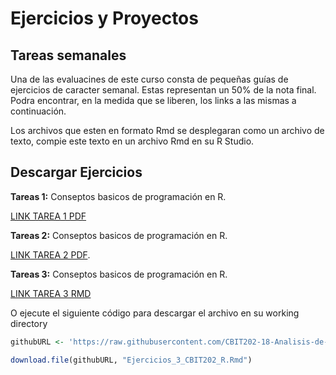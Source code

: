 # Ejercicios y Proyectos

## Tareas semanales

Una de las evaluacines de este curso consta de pequeñas guías de ejercicios de caracter semanal. Estas representan un 50% de la nota final. Podra encontrar, en la medida que se liberen, los links a las mismas a continuación.

Los archivos que esten en formato Rmd se desplegaran como un archivo de texto, compie este texto en un archivo Rmd en su R Studio.

## Descargar Ejercicios

**Tareas 1:** Conseptos basicos de programación en R.

[LINK TAREA 1 PDF](https://github.com/CBIT202-18-Analisis-de-datos-geo/Ejercicios_CBIT202/raw/main/RMarkdown/PDFs/Ejercicios_1_CBIT202_R.pdf)

**Tareas 2:** Conseptos basicos de programación en R.

[LINK TAREA 2 PDF](https://github.com/CBIT202-18-Analisis-de-datos-geo/Ejercicios_CBIT202/raw/main/RMarkdown/PDFs/Ejercicios_2_CBIT202_R.pdf).

**Tareas 3:** Conseptos basicos de programación en R.

[LINK TAREA 3 RMD](https://raw.githubusercontent.com/CBIT202-18-Analisis-de-datos-geo/Ejercicios_CBIT202/main/RMarkdown/Ejercicios_3_CBIT202_R.Rmd?raw=true)

O ejecute el siguiente código para descargar el archivo en su working directory

```r
githubURL <- 'https://raw.githubusercontent.com/CBIT202-18-Analisis-de-datos-geo/Ejercicios_CBIT202/main/RMarkdown/Ejercicios_3_CBIT202_R.Rmd'

download.file(githubURL, "Ejercicios_3_CBIT202_R.Rmd")
```


```{=html}
<!-- 
**Tareas 4:** Conseptos basicos de programación en R.

[LINK TAREA 4 RMD](https://raw.githubusercontent.com/CBIT202-18-Analisis-de-datos-geo/Ejercicios_CBIT202/main/RMarkdown/Ejercicios_4_CBIT202_R.Rmd?raw=true)

O ejecute el siguiente código para descargar el archivo en su working directory

# ```{r tarea4 , eval=FALSE, echo=TRUE}
githubURL <- 'https://raw.githubusercontent.com/CBIT202-18-Analisis-de-datos-geo/Ejercicios_CBIT202/main/RMarkdown/Ejercicios_4_CBIT202_R.Rmd'

download.file(githubURL, "Ejercicios_4_CBIT202_R.Rmd")
# ```

-->
```
